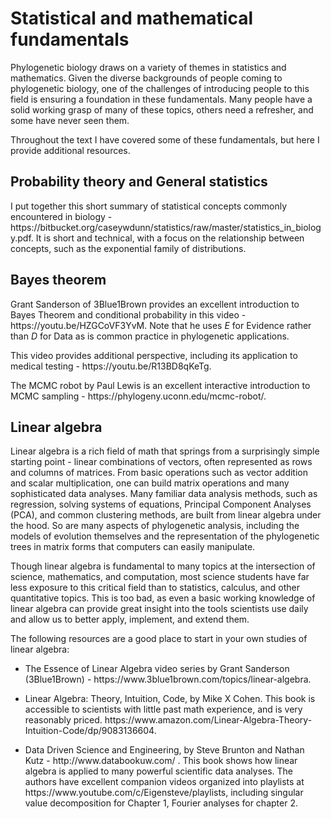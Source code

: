 # Statistical and mathematical fundamentals

Phylogenetic biology draws on a variety of themes in statistics and mathematics. Given the diverse backgrounds of people coming to phylogenetic biology, one of the challenges of introducing people to this field is ensuring a foundation in these fundamentals. Many people have a solid working grasp of many of these topics, others need a refresher, and some have never seen them.

Throughout the text I have covered some of these fundamentals, but here I provide additional resources.

## Probability theory and General statistics {#stats-general}

I put together this short summary of statistical concepts commonly encountered in biology - https://bitbucket.org/caseywdunn/statistics/raw/master/statistics_in_biology.pdf. It is short and technical, with a focus on the relationship between concepts, such as the exponential family of distributions.

## Bayes theorem {#stats-bayes}

Grant Sanderson of 3Blue1Brown provides an excellent introduction to Bayes Theorem and conditional probability in this video - https://youtu.be/HZGCoVF3YvM. Note that he uses $E$ for Evidence rather than $D$ for Data as is common practice in phylogenetic applications.

This video provides additional perspective, including its application to medical testing - https://youtu.be/R13BD8qKeTg.

The MCMC robot by Paul Lewis is an excellent interactive introduction to MCMC sampling - https://phylogeny.uconn.edu/mcmc-robot/.


## Linear algebra {#linear-algebra}

Linear algebra is a rich field of math that springs from a surprisingly simple 
starting point - linear combinations of 
vectors, often represented as rows and columns of matrices. From basic 
operations such as vector addition and scalar multiplication, one can build 
matrix operations and many sophisticated data analyses. Many familiar data 
analysis methods, such as regression, solving systems of equations, 
Principal Component Analyses (PCA), and common clustering methods, are built from linear 
algebra under the hood. So are many aspects of phylogenetic analysis, including 
the models of evolution themselves and the representation of the phylogenetic 
trees in matrix forms that computers can easily manipulate.

Though linear algebra is fundamental to many topics at the intersection of 
science, mathematics, and computation, most science students have far less 
exposure to this critical field than to statistics, calculus, and other 
quantitative topics. This is too bad, as even a basic working knowledge of 
linear algebra can provide great insight into the tools scientists use daily 
and allow us to better apply, implement, and extend them.

The following resources are a good place to start in your own studies of 
linear algebra:

- The Essence of Linear Algebra video series by Grant Sanderson (3Blue1Brown) - https://www.3blue1brown.com/topics/linear-algebra.

- Linear Algebra: Theory, Intuition, Code, by Mike X Cohen. This book is 
accessible to scientists with little past math experience, and is very 
reasonably priced. https://www.amazon.com/Linear-Algebra-Theory-Intuition-Code/dp/9083136604.

- Data Driven Science and Engineering, by Steve Brunton and Nathan Kutz - http://www.databookuw.com/ .
This book shows how linear algebra is applied to many powerful scientific data analyses.
The authors have excellent companion videos organized into playlists at https://www.youtube.com/c/Eigensteve/playlists, including singular value decomposition for Chapter 1, Fourier analyses for chapter 2.